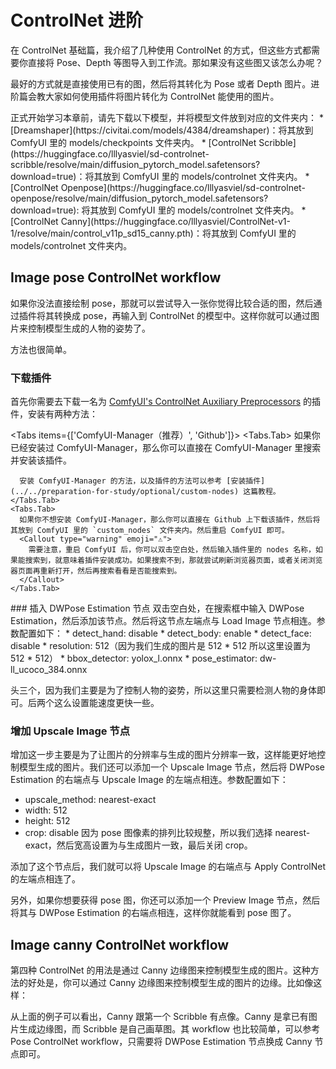
# ControlNet 进阶

在 ControlNet 基础篇，我介绍了几种使用 ControlNet 的方式，但这些方式都需要你直接将 Pose、Depth 等图导入到工作流。那如果没有这些图又该怎么办呢？

最好的方式就是直接使用已有的图，然后将其转化为 Pose 或者 Depth 图片。进阶篇会教大家如何使用插件将图片转化为 ControlNet 能使用的图片。

<Callout type="warning" emoji="⚠️">
  正式开始学习本章前，请先下载以下模型，并将模型文件放到对应的文件夹内：
  * [Dreamshaper](https://civitai.com/models/4384/dreamshaper)：将其放到 ComfyUI 里的 models/checkpoints 文件夹内。
  * [ControlNet Scribble](https://huggingface.co/lllyasviel/sd-controlnet-scribble/resolve/main/diffusion_pytorch_model.safetensors?download=true)：将其放到 ComfyUI 里的 models/controlnet 文件夹内。
  * [ControlNet Openpose](https://huggingface.co/lllyasviel/sd-controlnet-openpose/resolve/main/diffusion_pytorch_model.safetensors?download=true): 将其放到 ComfyUI 里的 models/controlnet 文件夹内。
  * [ControlNet Canny](https://huggingface.co/lllyasviel/ControlNet-v1-1/resolve/main/control_v11p_sd15_canny.pth)：将其放到 ComfyUI 里的 models/controlnet 文件夹内。
</Callout>

## Image pose ControlNet workflow
如果你没法直接绘制 pose，那就可以尝试导入一张你觉得比较合适的图，然后通过插件将其转换成 pose，再输入到 ControlNet 的模型中。这样你就可以通过图片来控制模型生成的人物的姿势了。

方法也很简单。
<Steps>
  ### 下载插件
  首先你需要去下载一名为 [ComfyUI's ControlNet Auxiliary Preprocessors](https://github.com/Fannovel16/comfyui_controlnet_aux?tab=readme-ov-file) 的插件，安装有两种方法：

  <Tabs items={['ComfyUI-Manager（推荐）', 'Github']}>
    <Tabs.Tab>
      如果你已经安装过 ComfyUI-Manager，那么你可以直接在 ComfyUI-Manager 里搜索并安装该插件。

      安装 ComfyUI-Manager 的方法，以及插件的方法可以参考 [安装插件](../../preparation-for-study/optional/custom-nodes) 这篇教程。
    </Tabs.Tab>
    <Tabs.Tab>
      如果你不想安装 ComfyUI-Manager，那么你可以直接在 Github 上下载该插件，然后将其放到 ComfyUI 里的 `custom_nodes` 文件夹内。然后重启 ComfyUI 即可。
      <Callout type="warning" emoji="⚠️">
        需要注意，重启 ComfyUI 后，你可以双击空白处，然后输入插件里的 nodes 名称，如果能搜索到，就意味着插件安装成功。如果搜索不到，那就尝试刷新浏览器页面，或者关闭浏览器页面再重新打开，然后再搜索看看是否能搜索到。
      </Callout>
    </Tabs.Tab>
  </Tabs>
  ### 插入 DWPose Estimation 节点
  双击空白处，在搜索框中输入 DWPose Estimation，然后添加该节点。然后将这节点左端点与 Load Image 节点相连。参数配置如下：
  * detect_hand: disable
  * detect_body: enable
  * detect_face: disable
  * resolution: 512（因为我们生成的图片是 512 * 512 所以这里设置为 512 * 512）
  * bbox_detector: yolox_l.onnx
  * pose_estimator: dw-ll_ucoco_384.onnx
  
  头三个，因为我们主要是为了控制人物的姿势，所以这里只需要检测人物的身体即可。后两个这么设置能速度更快一些。
  ### 增加 Upscale Image 节点
  增加这一步主要是为了让图片的分辨率与生成的图片分辨率一致，这样能更好地控制模型生成的图片。我们还可以添加一个 Upscale Image 节点，然后将 DWPose Estimation 的右端点与 Upscale Image 的左端点相连。参数配置如下：
  * upscale_method: nearest-exact
  * width: 512
  * height: 512
  * crop: disable
  因为 pose 图像素的排列比较规整，所以我们选择 nearest-exact，然后宽高设置为与生成图片一致，最后关闭 crop。
  
  添加了这个节点后，我们就可以将 Upscale Image 的右端点与 Apply ControlNet 的左端点相连了。
  
  另外，如果你想要获得 pose 图，你还可以添加一个 Preview Image 节点，然后将其与 DWPose Estimation 的右端点相连，这样你就能看到 pose 图了。
  <br/>
  <PhotoProvider>
    <PhotoView src="/comfyui-controlnet/008.png">
        <img src="/comfyui-controlnet/008.png" alt="" />
    </PhotoView>
  </PhotoProvider>

</Steps>

## Image canny ControlNet workflow
第四种 ControlNet 的用法是通过 Canny 边缘图来控制模型生成的图片。这种方法的好处是，你可以通过 Canny 边缘图来控制模型生成的图片的边缘。比如像这样：
<PhotoProvider>
  <PhotoView src="/comfyui-controlnet/011.png">
      <img src="/comfyui-controlnet/011.png" alt="" />
  </PhotoView>
</PhotoProvider>

从上面的例子可以看出，Canny 跟第一个 Scribble 有点像。Canny 是拿已有图片生成边缘图，而 Scribble 是自己画草图。其 workflow 也比较简单，可以参考 Pose ControlNet workflow，只需要将 DWPose Estimation 节点换成 Canny 节点即可。
<br/>
<PhotoProvider>
  <PhotoView src="/comfyui-controlnet/012.png">
      <img src="/comfyui-controlnet/012.png" alt="" />
  </PhotoView>
</PhotoProvider>

<Subscribe />